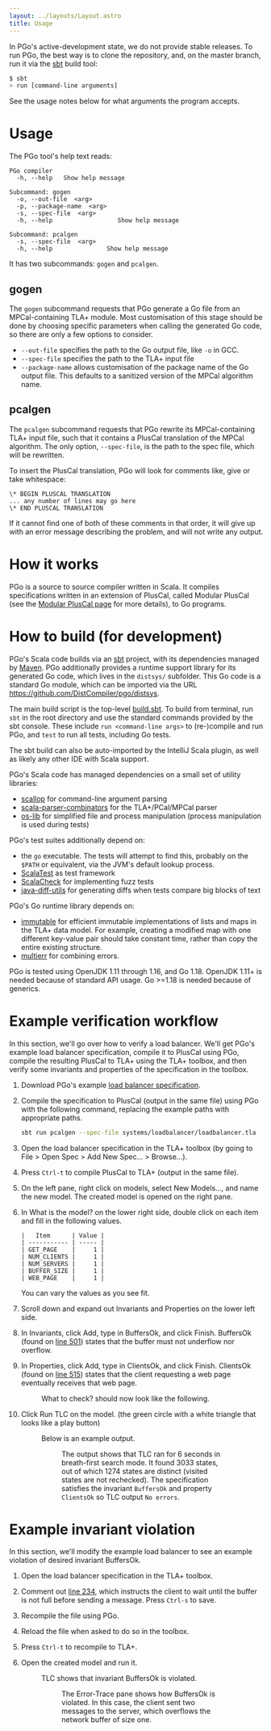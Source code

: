 ```yaml
---
layout: ../layouts/Layout.astro
title: Usage
---
```


In PGo's active-development state, we do not provide stable releases.
To run PGo, the best way is to clone the repository, and, on the master branch, run it via the [sbt](https://www.scala-sbt.org/) build tool:
```bash
$ sbt
> run [command-line arguments]
```

See the usage notes below for what arguments the program accepts.

# Usage

The PGo tool's help text reads:

```
PGo compiler
  -h, --help   Show help message

Subcommand: gogen
  -o, --out-file  <arg>
  -p, --package-name  <arg>
  -s, --spec-file  <arg>
  -h, --help                  Show help message

Subcommand: pcalgen
  -s, --spec-file  <arg>
  -h, --help               Show help message
```

It has two subcommands: `gogen` and `pcalgen`.


## gogen

The `gogen` subcommand requests that PGo generate a Go file from an MPCal-containing TLA+ module.
Most customisation of this stage should be done by choosing specific parameters when calling the generated Go code,
so there are only a few options to consider.

- `--out-file` specifies the path to the Go output file, like `-o` in GCC.
- `--spec-file` specifies the path to the TLA+ input file
- `--package-name` allows customisation of the package name of the Go output file. This defaults to a sanitized version of the
  MPCal algorithm name.

## pcalgen

The `pcalgen` subcommand requests that PGo rewrite its MPCal-containing TLA+ input file,
such that it contains a PlusCal translation of the MPCal algorithm.
The only option, `--spec-file`, is the path to the spec file, which will be rewritten.

To insert the PlusCal translation, PGo will look for comments like, give or take whitespace:
```tla
\* BEGIN PLUSCAL TRANSLATION
... any number of lines may go here
\* END PLUSCAL TRANSLATION
```

If it cannot find one of both of these comments in that order, it will give up with an error message describing the problem,
and will not write any output.

# How it works

PGo is a source to source compiler written in Scala. It compiles specifications written in an extension of PlusCal,
called Modular PlusCal (see the [Modular PlusCal page](mpcal) for more details),
to Go programs.

# How to build (for development)

PGo's Scala code builds via an [sbt](https://www.scala-sbt.org/) project, with its dependencies managed
by [Maven](https://maven.apache.org/).
PGo additionally provides a runtime support library for its generated Go code, which lives in the `distsys/`
subfolder. This Go code is a standard Go module, which can be imported via the URL https://github.com/DistCompiler/pgo/distsys.

The main build script is the top-level [build.sbt](https://github.com/DistCompiler/pgo/blob/master/build.sbt).
To build from terminal, run `sbt` in the root directory and use the standard commands provided by the sbt console.
These include `run <command-line args>` to (re-)compile and run PGo, and `test` to run all tests, including Go tests.

The sbt build can also be auto-imported by the IntelliJ Scala plugin, as well as likely any other IDE with Scala support.

PGo's Scala code has managed dependencies on a small set of utility libraries:

- [scallop](https://github.com/scallop/scallop) for command-line argument parsing
- [scala-parser-combinators](https://github.com/scala/scala-parser-combinators) for the TLA+/PCal/MPCal parser
- [os-lib](https://github.com/com-lihaoyi/os-lib) for simplified file and process manipulation (process manipulation is used during tests)

PGo's test suites additionally depend on:

- the `go` executable. The tests will attempt to find this, probably on the `$PATH` or equivalent, via the JVM's default lookup process.
- [ScalaTest](https://www.scalatest.org/) as test framework
- [ScalaCheck](https://www.scalacheck.org/) for implementing fuzz tests
- [java-diff-utils](https://github.com/java-diff-utils/java-diff-utils) for generating diffs when tests compare big blocks of text

PGo's Go runtime library depends on:

- [immutable](https://github.com/benbjohnson/immutable) for efficient immutable implementations of lists and maps in the TLA+ data model.
  For example, creating a modified map with one different key-value pair should take constant time, rather than copy the
  entire existing structure.
- [multierr](https://github.com/uber-go/multierr) for combining errors.

PGo is tested using OpenJDK 1.11 through 1.16, and Go 1.18.
OpenJDK 1.11+ is needed because of standard API usage.
Go >=1.18 is needed because of generics.

# Example verification workflow

In this section, we'll go over how to verify a load balancer. We'll get PGo's example load balancer specification, compile it to PlusCal using PGo, compile the resulting PlusCal to TLA+ using the TLA+ toolbox, and then verify some invariants and properties of the specification in the toolbox.

1. Download PGo's example [load balancer specification](https://github.com/DistCompiler/pgo/blob/master/systems/loadbalancer/load_balancer.tla).

2. Compile the specification to PlusCal (output in the same file) using PGo with the following command, replacing the example paths with appropriate paths.
   ```bash
   sbt run pcalgen --spec-file systems/loadbalancer/loadbalancer.tla
   ```

3. Open the load balancer specification in the TLA+ toolbox (by going to File > Open Spec > Add New Spec... > Browse...).
   <div class="flex flex-row">
    <Figure src={img_add_new_spec} alt="Add New Spec..." client:load />
    <Figure src={img_browse} alt="Browse..." client:load />
   </div>

4. Press `Ctrl-t` to compile PlusCal to TLA+ (output in the same file).

5. On the left pane, right click on models, select New Models..., and name the new model. The created model is opened on the right pane.
   <div class="flex flex-row">
    <Figure src={img_new_model} alt="New model..." client:load />
    <Figure src={img_new_model_dialog} alt="New model dialog..." client:load />
   </div>

6. In What is the model? on the lower right side, double click on each item and fill in the following values.
   ```
   |   Item      | Value |
   | ----------- | ----- |
   | GET_PAGE    |     1 |
   | NUM_CLIENTS |     1 |
   | NUM_SERVERS |     1 |
   | BUFFER_SIZE |     1 |
   | WEB_PAGE    |     1 |
   ```

   You can vary the values as you see fit.

   <div class="flex flex-row">
    <Figure src={img_value_filling} alt="Value filling..." client:load />
    <Figure src={img_what_is_the_model} alt="What is the model?" client:load />
   </div>

7. Scroll down and expand out Invariants and Properties on the lower left side.
   <Figure src={img_what_to_check} alt="What to check?" client:load />

8. In Invariants, click Add, type in BuffersOk, and click Finish.
   BuffersOk (found on [line 501](https://github.com/UBC-NSS/pgo/blob/master/examples/mpcal/load_balancer.tla#L501)) states that the buffer must not underflow nor overflow.

   <Figure src={img_invariants} alt="Invariants..." client:load />

9. In Properties, click Add, type in ClientsOk, and click Finish.
   ClientsOk (found on [line 515](https://github.com/UBC-NSS/pgo/blob/master/examples/mpcal/load_balancer.tla#L515)) states that the client requesting a web page eventually receives that web page.
   
   <Figure src={img_properties} alt="Properties..." client:load />

   What to check? should now look like the following.

   <Figure src={img_what_to_check_2} alt="What to check?" client:load />

10. Click Run TLC on the model. (the green circle with a white triangle that looks like a play button)

    <Figure src={img_run_tlc_on_the_model} alt="Run TLC on the model..." client:load />

    Below is an example output.

    <Figure src={img_results} alt="Results" client:load />

    The output shows that TLC ran for 6 seconds in breath-first search mode. It found 3033 states, out of which 1274 states are distinct (visited states are not rechecked). The specification satisfies the invariant `BuffersOk` and property `ClientsOk` so TLC output `No errors`.

# Example invariant violation


In this section, we'll modify the example load balancer to see an example violation of desired invariant BuffersOk.

1. Open the load balancer specification in the TLA+ toolbox.

2. Comment out [line 234](https://github.com/UBC-NSS/pgo/blob/master/examples/mpcal/load_balancer.tla#L234), which instructs the client to wait until the buffer is not full before sending a message. Press `Ctrl-s` to save.
   
   <Figure src={img_comment} alt="Where to comment" client:load />

3. Recompile the file using PGo.

4. Reload the file when asked to do so in the toolbox.

   <Figure src={img_reload} alt="Reload..." client:load />

5. Press `Ctrl-t` to recompile to TLA+.

6. Open the created model and run it.

   <Figure src={img_run_tlc_on_the_model_2} alt="Run TLC on the model..." client:load />

   TLC shows that invariant BuffersOk is violated.

   <Figure src={img_violation} alt="Violation" client:load />

   The Error-Trace pane shows how BuffersOk is violated. In this case, the client sent two messages to the server, which overflows the network buffer of size one.

   <Figure src={img_error_trace} alt="Error trace" client:load />
